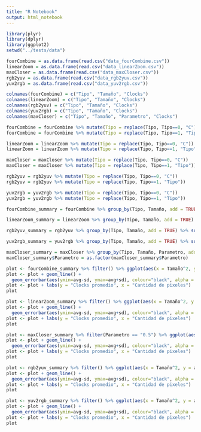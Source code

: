 ```yaml
---
title: "R Notebook"
output: html_notebook
---
```


```r
library(plyr)
library(dplyr)
library(ggplot2)
setwd("../tests/data")
```


```r
fourCombine = as.data.frame(read.csv("data_fourCombine.csv"))
linearZoom = as.data.frame(read.csv("data_linearZoom.csv"))
maxCloser = as.data.frame(read.csv("data_maxCloser.csv"))
rgb2yuv = as.data.frame(read.csv("data_rgb2yuv.csv"))
yuv2rgb = as.data.frame(read.csv("data_yuv2rgb.csv"))

colnames(fourCombine) = c("Tipo", "Tamaño", "Clocks")
colnames(linearZoom) = c("Tipo", "Tamaño", "Clocks")
colnames(rgb2yuv) = c("Tipo", "Tamaño", "Clocks")
colnames(yuv2rgb) = c("Tipo", "Tamaño", "Clocks")
colnames(maxCloser) = c("Tipo", "Tamaño", "Parametro", "Clocks")

fourCombine = fourCombine %>% mutate(Tipo = replace(Tipo, Tipo==0, "C"))
fourCombine = fourCombine %>% mutate(Tipo = replace(Tipo, Tipo==1, "Tipo"))

linearZoom = linearZoom %>% mutate(Tipo = replace(Tipo, Tipo==0, "C"))
linearZoom = linearZoom %>% mutate(Tipo = replace(Tipo, Tipo==1, "Tipo"))

maxCloser = maxCloser %>% mutate(Tipo = replace(Tipo, Tipo==0, "C"))
maxCloser = maxCloser %>% mutate(Tipo = replace(Tipo, Tipo==1, "Tipo"))

rgb2yuv = rgb2yuv %>% mutate(Tipo = replace(Tipo, Tipo==0, "C"))
rgb2yuv = rgb2yuv %>% mutate(Tipo = replace(Tipo, Tipo==1, "Tipo"))

yuv2rgb = yuv2rgb %>% mutate(Tipo = replace(Tipo, Tipo==0, "C"))
yuv2rgb = yuv2rgb %>% mutate(Tipo = replace(Tipo, Tipo==1, "Tipo"))
```

```r
fourCombine_summary = fourCombine %>% group_by(Tipo, Tamaño, add = TRUE) %>% summarise(avg = mean(Clocks), sd = sd(Clocks))

linearZoom_summary = linearZoom %>% group_by(Tipo, Tamaño, add = TRUE) %>% summarise(avg = mean(Clocks), sd = sd(Clocks))

rgb2yuv_summary = rgb2yuv %>% group_by(Tipo, Tamaño, add = TRUE) %>% summarise(avg = mean(Clocks), sd = sd(Clocks))

yuv2rgb_summary = yuv2rgb %>% group_by(Tipo, Tamaño, add = TRUE) %>% summarise(avg = mean(Clocks), sd = sd(Clocks))

maxCloser_summary = maxCloser %>% group_by(Tipo, Tamaño, Parametro, add = TRUE) %>% summarise(avg = mean(Clocks), sd = sd(Clocks))
maxCloser_summary$Parametro = as.factor(maxCloser_summary$Parametro)
```

```r
plot <- fourCombine_summary %>% filter() %>% ggplot(aes(x = Tamaño^2, y = avg, colour = Tipo))
plot <- plot + geom_line() + 
  geom_errorbar(aes(ymin=avg-sd, ymax=avg+sd), colour="black", alpha = .3)
plot <- plot + labs(y = "Clocks promedio", x = "Cantidad de pixeles")
plot
```

```r
plot <- linearZoom_summary %>% filter() %>% ggplot(aes(x = Tamaño^2, y = avg, colour = Tipo))
plot <- plot + geom_line() + 
  geom_errorbar(aes(ymin=avg-sd, ymax=avg+sd), colour="black", alpha = .3)
plot <- plot + labs(y = "Clocks promedio", x = "Cantidad de pixeles")
plot

```

```r
plot <- maxCloser_summary %>% filter(Parametro == "0.5") %>% ggplot(aes(x = Tamaño^2, y = avg, colour = Tipo))
plot <- plot + geom_line() + 
  geom_errorbar(aes(ymin=avg-sd, ymax=avg+sd), colour="black", alpha = .3)
plot <- plot + labs(y = "Clocks promedio", x = "Cantidad de pixeles")
plot
```

```r
plot <- rgb2yuv_summary %>% filter() %>% ggplot(aes(x = Tamaño^2, y = avg, colour = Tipo))
plot <- plot + geom_line() + 
  geom_errorbar(aes(ymin=avg-sd, ymax=avg+sd), colour="black", alpha = .3) 
plot <- plot + labs(y = "Clocks promedio", x = "Cantidad de pixeles")
plot
```
```r
plot <- yuv2rgb_summary %>% filter() %>% ggplot(aes(x = Tamaño^2, y = avg, colour = Tipo))
plot <- plot + geom_line() + 
  geom_errorbar(aes(ymin=avg-sd, ymax=avg+sd), colour="black", alpha = .3) 
plot <- plot + labs(y = "Clocks promedio", x = "Cantidad de pixeles")
plot
```
